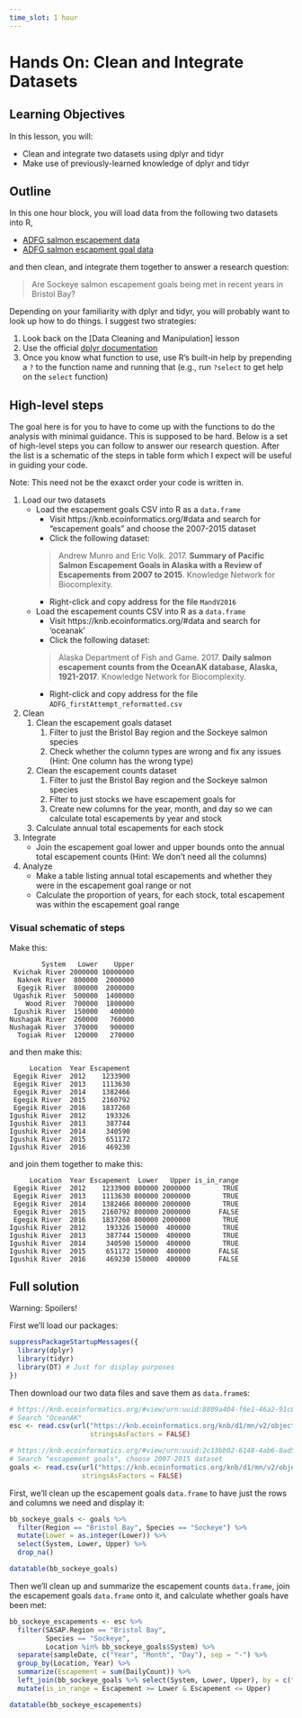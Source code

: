 ```yaml
---
time_slot: 1 hour
---
```


# Hands On: Clean and Integrate Datasets

## Learning Objectives

In this lesson, you will:

- Clean and integrate two datasets using dplyr and tidyr
- Make use of previously-learned knowledge of dplyr and tidyr

## Outline

In this one hour block, you will load data from the following two datasets into R,

- [ADFG salmon escapement data](https://knb.ecoinformatics.org/#view/urn:uuid:8809a404-f6e1-46a2-91c8-f094c3814b47)
- [ADFG salmon escapment goal data](https://knb.ecoinformatics.org/#view/urn:uuid:2c13bb02-6148-4ab6-8ad5-3a7c03f8642e)

and then clean, and integrate them together to answer a research question:

> Are Sockeye salmon escapement goals being met in recent years in Bristol Bay?

Depending on your familiarity with dplyr and tidyr, you will probably want to look up how to do things.
I suggest two strategies:

1. Look back on the [Data Cleaning and Manipulation] lesson
2. Use the official [dplyr documentation](http://dplyr.tidyverse.org/)
3. Once you know what function to use, use R's built-in help by prepending a `?` to the function name and running that (e.g., run `?select` to get help on the `select` function)

## High-level steps

The goal here is for you to have to come up with the functions to do the analysis with minimal guidance.
This is supposed to be hard.
Below is a set of high-level steps you can follow to answer our research question.
After the list is a schematic of the steps in table form which I expect will be useful in guiding your code.

Note: This need not be the exaxct order your code is written in.

1. Load our two datasets
    - Load the escapement goals CSV into R as a `data.frame`
        - Visit https://knb.ecoinformatics.org/#data and search for "escapement goals" and choose the 2007-2015 dataset
        - Click the following dataset:
        
        >  Andrew Munro and Eric Volk. 2017. **Summary of Pacific Salmon Escapement Goals in Alaska with a Review of Escapements from 2007 to 2015**. Knowledge Network for Biocomplexity.
        
        - Right-click and copy address for the file `MandV2016`
    - Load the escapement counts CSV into R as a `data.frame`
        - Visit https://knb.ecoinformatics.org/#data and search for 'oceanak'
        - Click the following dataset:
        
        >  Alaska Department of Fish and Game. 2017. **Daily salmon escapement counts from the OceanAK database, Alaska, 1921-2017**. Knowledge Network for Biocomplexity.
                
        - Right-click and copy address for the file `ADFG_firstAttempt_reformatted.csv`
    
2. Clean
    1. Clean the escapement goals dataset
        1. Filter to just the Bristol Bay region and the Sockeye salmon species
        2. Check whether the column types are wrong and fix any issues (Hint: One column has the wrong type)
    2. Clean the escapement counts dataset
        1. Filter to just the Bristol Bay region and the Sockeye salmon species
        2. Filter to just stocks we have escapement goals for
        3. Create new columns for the year, month, and day so we can calculate total escapements by year and stock
      4. Calculate annual total escapements for each stock
3. Integrate
    - Join the escapement goal lower and upper bounds onto the annual total escapement counts (Hint: We don't need all the columns)
4. Analyze
    - Make a table listing annual total escapements and whether they were in the escapement goal range or not
    - Calculate the proportion of years, for each stock, total escapement was within the escapement goal range

### Visual schematic of steps

Make this:

```
        System   Lower    Upper
 Kvichak River 2000000 10000000
  Naknek River  800000  2000000
  Egegik River  800000  2000000
 Ugashik River  500000  1400000
    Wood River  700000  1800000
 Igushik River  150000   400000
Nushagak River  260000   760000
Nushagak River  370000   900000
  Togiak River  120000   270000
```

and then make this:

```
     Location  Year Escapement
 Egegik River  2012    1233900
 Egegik River  2013    1113630
 Egegik River  2014    1382466
 Egegik River  2015    2160792
 Egegik River  2016    1837260
Igushik River  2012     193326
Igushik River  2013     387744
Igushik River  2014     340590
Igushik River  2015     651172
Igushik River  2016     469230
```

and join them together to make this:

```
     Location  Year Escapement  Lower   Upper is_in_range
 Egegik River  2012    1233900 800000 2000000        TRUE
 Egegik River  2013    1113630 800000 2000000        TRUE
 Egegik River  2014    1382466 800000 2000000        TRUE
 Egegik River  2015    2160792 800000 2000000       FALSE
 Egegik River  2016    1837260 800000 2000000        TRUE
Igushik River  2012     193326 150000  400000        TRUE
Igushik River  2013     387744 150000  400000        TRUE
Igushik River  2014     340590 150000  400000        TRUE
Igushik River  2015     651172 150000  400000       FALSE
Igushik River  2016     469230 150000  400000       FALSE
```

## Full solution

Warning: Spoilers!

First we'll load our packages:

```r
suppressPackageStartupMessages({
  library(dplyr)
  library(tidyr)
  library(DT) # Just for display purposes
})
```

Then download our two data files and save them as `data.frame`s:

```r
# https://knb.ecoinformatics.org/#view/urn:uuid:8809a404-f6e1-46a2-91c8-f094c3814b47
# Search "OceanAK"
esc <- read.csv(url("https://knb.ecoinformatics.org/knb/d1/mn/v2/object/knb.92020.1", method = "libcurl"), 
                    stringsAsFactors = FALSE)

# https://knb.ecoinformatics.org/#view/urn:uuid:2c13bb02-6148-4ab6-8ad5-3a7c03f8642e
# Search "escapement goals", choose 2007-2015 dataset
goals <- read.csv(url("https://knb.ecoinformatics.org/knb/d1/mn/v2/object/knb.92014.1", method = "libcurl"),
                  stringsAsFactors = FALSE)
```

First, we'll clean up the escapement goals `data.frame` to have just the rows and columns we need and display it:

```r
bb_sockeye_goals <- goals %>% 
  filter(Region == "Bristol Bay", Species == "Sockeye") %>% 
  mutate(Lower = as.integer(Lower)) %>% 
  select(System, Lower, Upper) %>% 
  drop_na()

datatable(bb_sockeye_goals)
```

Then we'll clean up and summarize the escapement counts `data.frame`, join the escapement goals `data.frame` onto it, and calculate whether goals have been met:

```r
bb_sockeye_escapements <- esc %>% 
  filter(SASAP.Region == "Bristol Bay", 
         Species == "Sockeye",
         Location %in% bb_sockeye_goals$System) %>%
  separate(sampleDate, c("Year", "Month", "Day"), sep = "-") %>% 
  group_by(Location, Year) %>% 
  summarize(Escapement = sum(DailyCount)) %>% 
  left_join(bb_sockeye_goals %>% select(System, Lower, Upper), by = c("Location" = "System")) %>% 
  mutate(is_in_range = Escapement >= Lower & Escapement <= Upper)

datatable(bb_sockeye_escapements)
```

